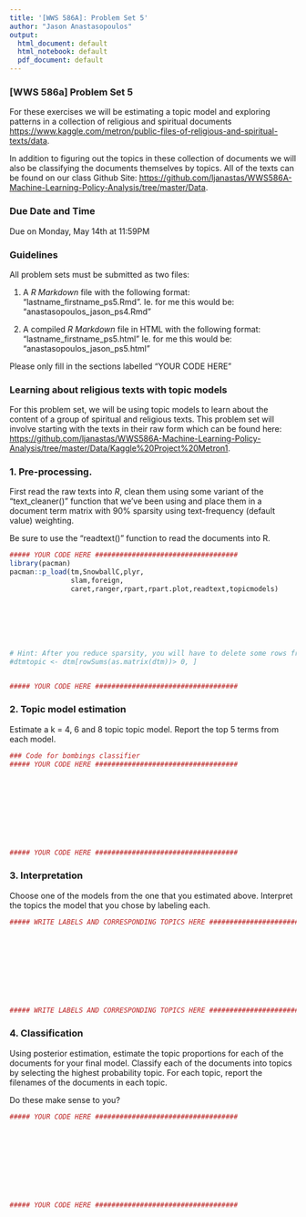 ```yaml
---
title: '[WWS 586A]: Problem Set 5'
author: "Jason Anastasopoulos"
output:
  html_document: default
  html_notebook: default
  pdf_document: default
---
```


### [WWS 586a] Problem Set 5

For these exercises we will be estimating a topic model and exploring patterns in a collection of religious and spiritual documents [https://www.kaggle.com/metron/public-files-of-religious-and-spiritual-texts/data](https://www.kaggle.com/metron/public-files-of-religious-and-spiritual-texts/data). 

In addition to figuring out the topics in these collection of documents we will also be classifying the documents themselves by topics. All of the texts can be found on our class Github Site: [https://github.com/ljanastas/WWS586A-Machine-Learning-Policy-Analysis/tree/master/Data](https://github.com/ljanastas/WWS586A-Machine-Learning-Policy-Analysis/tree/master/Data).

### Due Date and Time

Due on Monday, May 14th at 11:59PM

### Guidelines

All problem sets must be submitted as two files:

1. A *R Markdown* file with the following format: "lastname_firstname_ps5.Rmd". Ie. for me this would be: "anastasopoulos_jason_ps4.Rmd"

2. A compiled *R Markdown* file in HTML with the following format: "lastname_firstname_ps5.html" Ie. for me this would be: "anastasopoulos_jason_ps5.html"

Please only fill in the sections labelled "YOUR CODE HERE"
  
### Learning about religious texts with topic models

For this problem set, we will be using topic models to learn about the content of a group of spiritual and religious texts. This problem set will involve starting with the texts in their raw form which can be found here: [https://github.com/ljanastas/WWS586A-Machine-Learning-Policy-Analysis/tree/master/Data/Kaggle%20Project%20Metron1](https://github.com/ljanastas/WWS586A-Machine-Learning-Policy-Analysis/tree/master/Data/Kaggle%20Project%20Metron1).

### 1. Pre-processing. 

First read the raw texts into *R*, clean them using some variant of the "text_cleaner()" function that we've been using and place them in a document term matrix with 90% sparsity using text-frequency (default value) weighting. 

Be sure to use the "readtext()" function to read the documents into R. 

```r
##### YOUR CODE HERE ###################################
library(pacman)
pacman::p_load(tm,SnowballC,plyr,
               slam,foreign,
               caret,ranger,rpart,rpart.plot,readtext,topicmodels)







# Hint: After you reduce sparsity, you will have to delete some rows from the DTM, use this code as a guide. 
#dtmtopic <- dtm[rowSums(as.matrix(dtm))> 0, ]


##### YOUR CODE HERE ###################################
```


### 2. Topic model estimation

Estimate a k = 4, 6 and 8 topic topic model. Report the top 5 terms from each model. 


```r
### Code for bombings classifier
##### YOUR CODE HERE ###################################










##### YOUR CODE HERE ###################################
```

### 3. Interpretation

Choose one of the models from the one that you estimated above. Interpret the topics the model that you chose by labeling each. 


```r
##### WRITE LABELS AND CORRESPONDING TOPICS HERE ###################################










##### WRITE LABELS AND CORRESPONDING TOPICS HERE ###################################
```

### 4. Classification

Using posterior estimation, estimate the topic proportions for each of the documents for your final model. Classify each of the documents into topics by selecting the highest probability topic. For each topic, report the filenames of the documents in each topic.

Do these make sense to you?

```r
##### YOUR CODE HERE ###################################










##### YOUR CODE HERE ###################################
```
